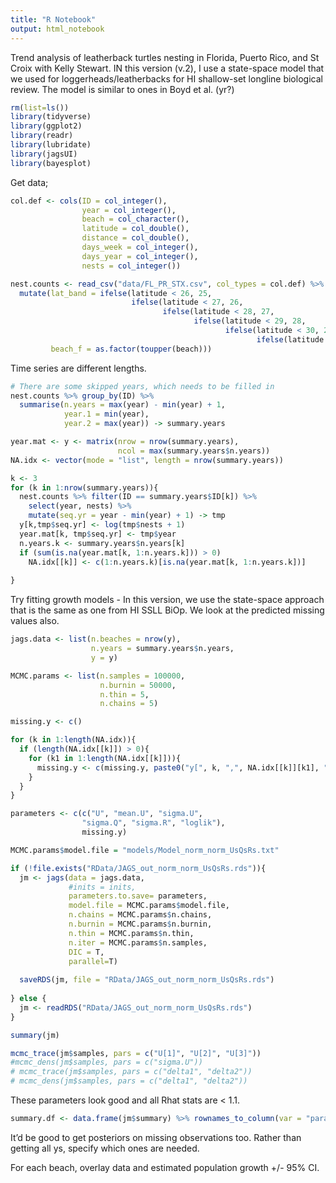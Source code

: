 ```yaml
---
title: "R Notebook"
output: html_notebook
---
```


Trend analysis of leatherback turtles nesting in Florida, Puerto Rico, and St Croix with Kelly Stewart. IN this version (v.2), I use a state-space model that we used for loggerheads/leatherbacks for HI shallow-set longline biological review. The model is similar to ones in Boyd et al. (yr?)

```r
rm(list=ls())
library(tidyverse)
library(ggplot2)
library(readr)
library(lubridate)
library(jagsUI)
library(bayesplot)
```

Get data;

```r
col.def <- cols(ID = col_integer(),
                year = col_integer(),
                beach = col_character(),
                latitude = col_double(),
                distance = col_double(),
                days_week = col_integer(),
                days_year = col_integer(),
                nests = col_integer())

nest.counts <- read_csv("data/FL_PR_STX.csv", col_types = col.def) %>% 
  mutate(lat_band = ifelse(latitude < 26, 25,
                           ifelse(latitude < 27, 26,
                                  ifelse(latitude < 28, 27,
                                         ifelse(latitude < 29, 28,
                                                ifelse(latitude < 30, 29,
                                                       ifelse(latitude < 31, 30)))))),
         beach_f = as.factor(toupper(beach)))

```

Time series are different lengths. 

```r
# There are some skipped years, which needs to be filled in
nest.counts %>% group_by(ID) %>%
  summarise(n.years = max(year) - min(year) + 1,
            year.1 = min(year),
            year.2 = max(year)) -> summary.years

year.mat <- y <- matrix(nrow = nrow(summary.years), 
                        ncol = max(summary.years$n.years))
NA.idx <- vector(mode = "list", length = nrow(summary.years))

k <- 3
for (k in 1:nrow(summary.years)){
  nest.counts %>% filter(ID == summary.years$ID[k]) %>%
    select(year, nests) %>% 
    mutate(seq.yr = year - min(year) + 1) -> tmp
  y[k,tmp$seq.yr] <- log(tmp$nests + 1)
  year.mat[k, tmp$seq.yr] <- tmp$year
  n.years.k <- summary.years$n.years[k]
  if (sum(is.na(year.mat[k, 1:n.years.k])) > 0)
    NA.idx[[k]] <- c(1:n.years.k)[is.na(year.mat[k, 1:n.years.k])]
  
}
```


Try fitting growth models - In this version, we use the state-space approach that is the same as one from HI SSLL BiOp. We look at the predicted missing values also. 

```r
jags.data <- list(n.beaches = nrow(y),
                  n.years = summary.years$n.years,
                  y = y)

MCMC.params <- list(n.samples = 100000,
                    n.burnin = 50000,
                    n.thin = 5,
                    n.chains = 5)

missing.y <- c()

for (k in 1:length(NA.idx)){
  if (length(NA.idx[[k]]) > 0){
    for (k1 in 1:length(NA.idx[[k]])){
      missing.y <- c(missing.y, paste0("y[", k, ",", NA.idx[[k]][k1], "]"))
    }
  }
}

parameters <- c(c("U", "mean.U", "sigma.U", 
                "sigma.Q", "sigma.R", "loglik"),
                missing.y)

MCMC.params$model.file = "models/Model_norm_norm_UsQsRs.txt"

if (!file.exists("RData/JAGS_out_norm_norm_UsQsRs.rds")){
  jm <- jags(data = jags.data,
             #inits = inits,
             parameters.to.save= parameters,
             model.file = MCMC.params$model.file,
             n.chains = MCMC.params$n.chains,
             n.burnin = MCMC.params$n.burnin,
             n.thin = MCMC.params$n.thin,
             n.iter = MCMC.params$n.samples,
             DIC = T, 
             parallel=T)
  
  saveRDS(jm, file = "RData/JAGS_out_norm_norm_UsQsRs.rds")
  
} else {
  jm <- readRDS("RData/JAGS_out_norm_norm_UsQsRs.rds")
}

summary(jm)

mcmc_trace(jm$samples, pars = c("U[1]", "U[2]", "U[3]"))
#mcmc_dens(jm$samples, pars = c("sigma.U"))
# mcmc_trace(jm$samples, pars = c("delta1", "delta2"))
# mcmc_dens(jm$samples, pars = c("delta1", "delta2"))

```

These parameters look good and all Rhat stats are < 1.1.  

```r
summary.df <- data.frame(jm$summary) %>% rownames_to_column(var = "parameter") 


```

It'd be good to get posteriors on missing observations too. Rather than getting all ys, specify which ones are needed. 

For each beach, overlay data and estimated population growth +/- 95% CI.


